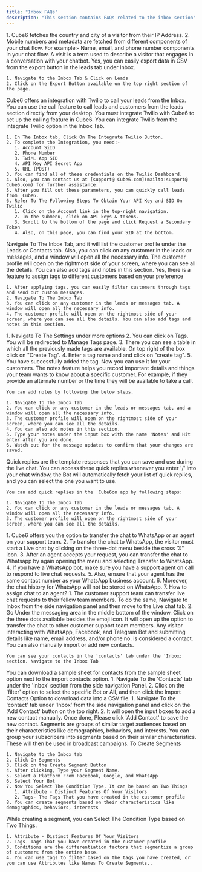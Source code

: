 ```yaml
---
title: "Inbox FAQs"
description: "This section contains FAQs related to the inbox section"
---
```


<AccordionGroup>
  <Accordion title="How do we collect country, city, mobile number and other metadata">
    1.  Cube6 fetches the country and city of a visitor from their IP Address.
    2. Mobile numbers and metadata are fetched from different components of your chat flow. For example:- Name, email, and phone number components in your chat flow.
  </Accordion>
  <Accordion title="What does visit mean">
    A visit is a term used to describe a visitor that engages in a conversation with your chatbot.
  </Accordion>
  <Accordion title="Can I export data in form of CSV">
    Yes, you can easily export data in CSV from the export button in the leads tab under Inbox.

    1. Navigate to the Inbox Tab & Click on Leads
    2. Click on the Export Button available on the top right section of the page.
  </Accordion>
  <Accordion title="How can you call customers with call feature in lead section">
     Cube6 offers an integration with Twilio to call your leads from the Inbox. You can use the call feature to call leads and customers from the leads section directly from your desktop. You must integrate Twilio with  Cube6 to set up the calling feature in  Cube6.
  </Accordion>
  <Accordion title="How to integrate Twillo">
    You can integrate Twilio from the integrate Twilio option in the Inbox Tab.

    1. In The Inbox tab, Click On The Integrate Twilio Button.
    2. To complete the Integration, you need:-
       1. Account SiID
       2. Phone Number
       3. TwiML App SID
       4. API Key API Secret App
       5. URL (POST)
    3. You can find all of these credentials on the Twilio Dashboard.
    4. Also, you can contact us at [support@ Cube6.com](mailto:support@ Cube6.com) for further assistance.
    5. After you fill out these parameters, you can quickly call leads from  Cube6.
    6. Refer To The Following Steps To Obtain Your API Key and SID On Twilio
       1. Click on the Account link in the top-right navigation.
       2. In the submenu, click on API keys & tokens.
       3. Scroll to the bottom of the page and click Request a Secondary Token
       4. Also, on this page, you can find your SID at the bottom.
  </Accordion>
  <Accordion title="How to see customer profile">
    Navigate To The Inbox Tab, and it will list the customer profile under the Leads or Contacts tab. Also, you can click on any customer in the leads or messages, and a window will open all the necessary info. The customer profile will open on the rightmost side of your screen, where you can see all the details. You can also add tags and notes in this section.
  </Accordion>
  <Accordion title="Can I assign tags to customer">
    Yes, there is a feature to assign tags to different customers based on your preference

    1. After applying tags, you can easily filter customers through tags and send out custom messages.
    2. Navigate To The Inbox Tab
    3. You can click on any customer in the leads or messages tab. A window will open all the necessary info.
    4. The customer profile will open on the rightmost side of your screen, where you can see all the details. You can also add tags and notes in this section.
  </Accordion>
  <Accordion title="How to add tags">
    1. Navigate To The Settings under more options
    2. You can click on Tags. You will be redirected to Manage Tags page.
    3. There you can see a table in which all the previously made tags are available. On top right of the box click on "Create Tag".
    4. Enter a tag name and and click on "create tag".
    5. You have successfully added the tag. Now you can use it for your customers.
  </Accordion>
  <Accordion title="What are notes and how does it work">
    The notes feature helps you record important details and things your team wants to know about a specific customer. For example, if they provide an alternate number or the time they will be available to take a call.

    You can add notes by following the below steps.

    1. Navigate To The Inbox Tab
    2. You can click on any customer in the leads or messages tab, and a window will open all the necessary info.
    3. The customer profile will open on the rightmost side of your screen, where you can see all the details.
    4. You can also add notes in this section.
    5. Type your notes under the input box with the name 'Notes' and Hit enter after you are done.
    6. Watch out for the message updates to confirm that your changes are saved.
  </Accordion>
  <Accordion title="What are quick replies and how does it work">
    Quick replies are the template responses that you can save and use during the live chat. You can access these quick replies whenever you enter '/' into your chat window, the Bot will automatically fetch your list of quick replies, and you can select the one you want to use.

    You can add quick replies in the  Cube6on app by following steps:

    1. Navigate To The Inbox Tab
    2. You can click on any customer in the leads or messages tab. A window will open all the necessary info.
    3. The customer profile will open on the rightmost side of your screen, where you can see all the details.
  </Accordion>
  <Accordion title="How to transfer chat to WhatsApp">
    1.  Cube6 offers you the option to transfer the chat to WhatsApp or an agent on your support team.
    2. To transfer the chat to WhatsApp, the visitor must start a Live chat by clicking on the three-dot menu beside the cross 'X" icon.
    3. After an agent accepts your request, you can transfer the chat to Whatsapp by again opening the menu and selecting Transfer to WhatsApp.
    4. If you have a WhatsApp bot, make sure you have a support agent on call to respond to live chat requests.
    5. Also, ensure that your agent has the same contact number as your WhatsApp business account.
    6. Moreover, the chat history for WhatsApp will not be stored on WhatsApp.
    7. How to assign chat to an agent?
       1. The customer support team can transfer live chat requests to their fellow team members. To do the same, Navigate to Inbox from the side navigation panel and then move to the Live chat tab.
       2. Go Under the messaging area in the middle bottom of the window. Click on the three dots available besides the emoji icon. It will open up the option to transfer the chat to other customer support team members.
  </Accordion>
  <Accordion title="What are contacts">
    Any visitor interacting with WhatsApp, Facebook, and Telegram Bot and submitting details like name, email address, and/or phone no. is considered a contact. You can also manually import or add new contacts.

    You can see your contacts in the 'contacts' tab under the 'Inbox; section. Navigate to the Inbox Tab
  </Accordion>
  <Accordion title="How to download a sample sheet for contacts">
    You can download a sample sheet for contacts from the sample sheet option next to the import contacts option.
  </Accordion>
  <Accordion title="How to import contacts">
    1. Navigate To the 'Contacts' tab under the 'Inbox' section from the side navigation Panel.
    2. Click on the 'filter' option to select the specific Bot or All, and then click the Import Contacts Option to download data into a CSV file.
  </Accordion>
  <Accordion title="How to add a new contact">
    1. Navigate To the 'contact' tab under 'Inbox' from the side navigation panel and click on the 'Add Contact' button on the top right.
    2. It will open the input boxes to add a new contact manually. Once done, Please click 'Add Contact' to save the new contact.
  </Accordion>
  <Accordion title="What are segments">
    Segments are groups of similar target audiences based on their characteristics like demographics, behaviors, and interests. You can group your subscribers into segments based on their similar characteristics. These will then be used in broadcast campaigns.
  </Accordion>
  <Accordion title="How are segments created">
    To Create Segments

    1. Navigate to the Inbox tab
    2. Click On Segments
    3. Click on the Create Segment Button
    4. After clicking, Type your Segment Name.
    5. Select a Platform From Facebook, Google, and WhatsApp
    6. Select Your Bot
    7. Now You Select The Condition Type. It can be based on Two Things
       1. Attribute - Distinct Features Of Your Visitors
       2. Tags- The Tags That you have created in the customer profile
    8. You can create segments based on their characteristics like demographics, behaviors, interests
  </Accordion>
  <Accordion title="What are the conditions, and how can you use them to create segments">
    While creating a segment, you can Select The Condition Type based on Two Things.

    1. Attribute - Distinct Features Of Your Visitors
    2. Tags- Tags That you have created in the customer profile
    3. Conditions are the differentiation factors that segmentize a group of customers from the entire base.
    4. You can use tags to filter based on the tags you have created, or you can use Attributes like Names To Create Segments..
  </Accordion>
</AccordionGroup>
